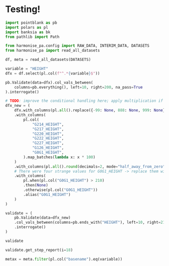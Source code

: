 # Testing!

```python
import pointblank as pb
import polars as pl
import banksia as bk
from pathlib import Path
```

```python
from harmonise_pa.config import RAW_DATA, INTERIM_DATA, DATASETS
from harmonise_pa import read_all_datasets
```

```python
df, meta = read_all_datasets(DATASETS)
```

```python
variable = "HEIGHT"
dfx = df.select(pl.col(f"^.*{variable}$"))
```

```python
pb.Validate(data=dfx).col_vals_between(
    columns=pb.everything(), left=10, right=200, na_pass=True
).interrogate()
```

```python
# TODO: improve the conditional handling here; apply multiplication if height between 0 and 2.5 for example
dfx_new = (
    dfx.with_columns(pl.all().replace({-99: None, 888: None, 999: None}))
    .with_columns(
        pl.col(
            "G214_HEIGHT",
            "G217_HEIGHT",
            "G220_HEIGHT",
            "G222_HEIGHT",
            "G227_HEIGHT",
            "G126_HEIGHT",
            "G0G1_HEIGHT",
        ).map_batches(lambda x: x * 100)
    )
    .with_columns(pl.all().round(decimals=2, mode="half_away_from_zero"))
    # There were four strange values for G0G1_HEIGHT -> replace them with None
    .with_columns(
        pl.when(pl.col("G0G1_HEIGHT") > 210)
        .then(None)
        .otherwise(pl.col("G0G1_HEIGHT"))
        .alias("G0G1_HEIGHT")
    )
)
```

```python
validate = (
    pb.Validate(data=dfx_new)
    .col_vals_between(columns=pb.ends_with("HEIGHT"), left=10, right=210, na_pass=True)
    .interrogate()
)

validate
```

```python
validate.get_step_report(i=18)
```

```python
metax = meta.filter(pl.col("basename").eq(variable))
```
